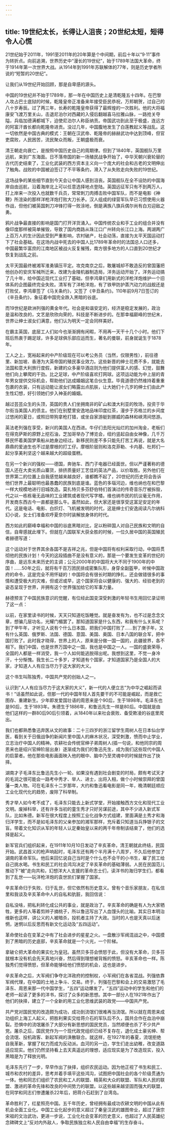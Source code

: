 ```yaml
---
---
---
```

title: 19世纪太长，长得让人沮丧；20世纪太短，短得令人心慌
---

21世纪始于2011年，1991至2011年的20年算是个中间期，前后十年以“9·11”事件为转折点。向前追溯，世界历史中“漫长的19世纪”，始于1789年法国大革命，终于1914年第一次世界大战。从1914年到1991年苏联解体的77年，则是历史学者所说的“短暂的20世纪”。

让我们从19世纪开始回顾，那是自卑感的源头。

中国的19世纪并不始于1789年，那一年在中国历史上是清乾隆五十四年。在巴黎人攻占巴士底狱的时候，乾隆皇帝正准备来年接受臣民恭祝，万邦朝贺，过自己的八十岁寿辰。过了两三年，长寿的乾隆皇帝获得了最辉煌的一次胜利。他的大将福康安飞渡万里关山，击退尼泊尔对西藏的入侵后翻越喜马拉雅山脉，一路抢关夺隘，兵临加德满都城下，迫使尼泊尔人称臣纳贡。帝国武功到此至于极盛，连远方的阿富汗酋长都向乾隆帝进贡。没过几年，中国腹地发生了白莲教起义等战乱。这一切依然是中国古典的模式：王朝在汉武帝、乾隆帝的赫赫武功中达到顶峰，但官吏腐败，人民困苦，流民聚众而叛，王朝盛极而衰。

清王朝走向衰亡，是按照中国历史自己的周期律。但到了1840年，英国舰队万里远航，来到广东海面。日不落帝国的新一场殖民战争开始了，中华天朝兴衰轮替的古代历史结束了，工业化武装的西方资本主义向一个庞大的社会和古老的文明伸出了触角。战败的中国被迫签订了不平等条约，滑入了从失败走向失败的19世纪。

这场战争的某些细节直到今天会让中国人感到沮丧。英国舰队在全不设防的中国海岸自由巡航，沿着海岸北上可以任意选择地点登陆。英国远征军只有不到两万人，打上岸来一次投入也就数千兵员，常常刺刀肉搏击败中国军队，而不是电影《神鞭》所渲染的那样洋枪洋炮打败大刀长矛。汉人组成的绿营军队早已习惯使用火器作战，但他们被英国刺刀冲锋打得一败涂地，倒是满族八旗兵偶尔尚有白刃迎敌之勇。

鸦片战争最直接的影响是国门打开洋货涌入。中国传统农业和手工业的组合并没有像印度那样被简单摧毁，导致了国内商路从珠江口广州转向长江口上海。两湖两广上百万人的生计因此受到严重影响，农村破产，社会动荡，直接为太平天国运动打下了社会基础。在这场内战中死去的中国人比1789年革命时的法国总人口还多，中国最繁华富庶的江南地区被战火反复摧残，南方很多地方的人口直到20世纪才恢复到战乱之前。

太平天国最终被湘军淮勇镇压平定。攻克南京之后，敢屠城却不敢造反的曾国藩把他创办的安庆军械所迁来，改建为金陵机器制造局，洋务运动开始了。洋务运动搞了几十年，给中国近现代工业打了基础，但李鸿章们用新式的洋枪洋炮维护一个旧体系的企图最终完全失败。清军有了洋枪洋炮，有了铁甲防护蒸汽动力的战舰还是打败仗，李鸿章签了《马关条约》，又签了《辛丑条约》。110年前9月7日签订的《辛丑条约》，象征着中国完全跌入黑暗的谷底。

而19世纪是欧洲列强的黄金年代。社会是和谐安定的，经济是稳定发展的，政治是温和改良的，文艺是欣欣向荣的，科技是不断进步的。在那幸福巅峰的世纪末，世界让绅士淑女们满意，他们认为明天一定会同样美好。

在霸主英国，底层工人们如今也渐渐拥有闲暇，不用再一天干十几个小时。他们下班后热衷于踢足球，许多足球俱乐部应运而生，著名的曼联，前身就诞生于1878年。

工人之上，宽裕起来的中产阶级现在可以考公务员（当然，仅限男性），前往德里、新加坡、香港为大英帝国的殖民事业效力。这些新晋的绅士花费不多，就能去法国和意大利旅行度假，新建的众多豪华酒店则为他们提供富人的感、幻觉，鼓舞他们向上攀爬的干劲。比之足球，中产阶级喜欢打网球。这项运动能为中上层的青年男女提供交际机会，帮助他们达成婚姻这笔合伙生意。毕竟道德仍然维持着重重包裹的衣装，只有运动能让淑女们略露出点肌肤，让大她们十几岁的绅士们由此产生性幻想，好引领她们步入神圣的婚姻。

越过芸芸众生的头顶，英国的贵人们坐拥南非的矿山和澳大利亚的牧场，投资于华尔街当美国人的债主。他们在别墅里安逸地品味印度红茶，漫步于苏格兰的乡间度过悠闲的夏日，或照旧带狗拿枪打猎，或坐自家游艇到挪威的森林和峡湾间悠游。

英法老列强在享受，新兴的美国人在西进。牛仔们去阳光灿烂的加州淘金，老板们在得克萨斯的原野上挖石油，芝加哥举办了博览会，纽约竖起自由女神像，几千万移民怀着美国梦乘船从她身边经过。新移民则差不多只能先打苦工再说，就是大名鼎鼎的爱迪生也不过是摩根的打工仔。摩根阶层则和洛克菲勒、卡内基、杜邦们一起分享美利坚这个越来越大的超级蛋糕。

在另一个新兴的强权——德国，奔驰车、西门子电器已经面世。但以严谨著称的德国人还在大卖劣质山寨货，排挤质量好工艺佳的英法产品，以价取胜。另外他们在世界第二的位置上自我感觉越来越良好，谁都瞧不起了，20世纪的历史将会告诉他们世界上最聪明也最愚蠢的民族到底是谁。蓝色的多瑙河边，维也纳也在和巴黎一样大规模地进行旧城改造。莫扎特贝多芬舒伯特们首演过的传奇音乐厅被拆毁，代之以一栋栋毫无品味的工业建筑或者现代写字楼。维也纳市民的抗议毫无作用，开发商东西古今一直都是那么牛。虽然如此，但大家还是很享受这富足安定的年代。这是电话、电影、白炽灯、飞机被发明的时代，这是绅士们安逸阅读凡尔纳科幻小说，女士们准备欢呼夏奈尔时装解放身体的时代。

西方如此的巅峰幸福和中国的谷底黑暗对比，足以粉碎国人对自己民族和文明的自信，自卑感就此埋下。但就在八国联军大获全胜的时候，一位久居中国的英国殖民者赫德写道：

这个运动对于世界其余各国不是吉祥之兆，但是中国将有权利采取行动，中国将贯彻他的民族计划！今天的这段插曲不是没有意义的，那是一个要发生变革的世纪的序曲，是远东未来历史的主调；公元2000年的中国将大大不同于1900年的中国！……50年之后，就将有千百万团民排成密集队形，身穿全副盔甲，听候中国政府的命令，这是完全不用怀疑的！中国将会有很长时期的挣扎，还会做错很多的事情和遭受极大的灾难，但或迟或早，这个国家将会以健康的、强大的、经验老到的姿态呈现于世界，并拥有这个世界强加给它的军事力量。

赫德预言了中国民族意识的觉醒，有位经此国变深受刺激的年轻书生用回忆录证明了这一点：

以前，在家里读书的时候，天天只知道吃饭睡觉。就是奋发有为，也不过是念念文章，想骗几层功名，光耀门楣罢了。那知道国家是什么东西，和我有什么关系呢？到了甲午年，才听见人说有个什么日本国，把我们中国打败了……到了庚子年，又有什么英国、俄罗斯、法国、德国、意国、美国、奥国、日本八国的联合军，把中国打败了。此时我才晓得，世界上的人，原来是分做一国一国的，此疆彼界，各不相下。我们中国，也是世界万国中之一国，我也是中国之一人。一国的盛衰荣辱，全国的人都是一样消受，我一个人如何能逃脱得出呢。我想到这里，不觉一身冷汗，十分惭愧。我生长二十多岁，才知道有个国家，才知道国家乃是全国人的大家，才知道人人有应当尽力于这大家的大义。

这个书生叫陈独秀，中国共产党的创始人之一。

认识到“人人有应当尽力于这大家的大义”，新一代的人便立志“为中华之崛起而读书！”话虽然如此说，但那一代的中国年轻人首先要干的不可能是崛起，而是救亡图存、重建新生。少年即发爱国壮语的周恩来是个90后，生于1898年。毛泽东也是90后，生于1893年。朱德生于1886年，和鲁迅先生一样是80后。中国就是由他们这样的一群80后90后引领着，从1840年以来社会衰败、备受欺凌的谷底里爬出。

我们也都熟悉鲁迅弃医从文的故事：二十三四岁的浙江留学生周树人在日本仙台学医，看到关于日俄战争的新闻片里中国人的麻木状况，深受刺激，愤而中止学业，立志治疗中国人的精神。农耕社会传统官绅子弟周树人(插一句说，和他同宗的周恩来也是绍兴官绅阶层出身）逐渐成为我们的鲁迅先生，成为我们这些现代中国人的启蒙者。他在那些电影画面映入他的眼中、脑中乃至灵魂中的时候就作出了抉择。

湖南才子毛泽东比鲁迅先生小一轮。如果没有遇到社会剧变的时局，颇有考试天才的毛润之很可能会一路考中秀才、举人、进士，出将入相，做个小时候崇拜的曾国藩一类人物。可在毛泽东十二岁那年，大约和鲁迅看电影是同一年，晚清朝廷顺应工业化现代化的趋势，废除了科举制。

秀才举人如今考不成了，毛泽东只能去上新式学堂，开始接触西方文化和现代工业文明。废掉科举，还有许多当初的童生秀才只好另谋前途，其中不少进入新式军队，比如朱德。新军在很大程度上按照工业化战争方式组建，里面满是土秀才和海归洋学生，而不是如毛泽东的父亲参加的湘军那样，充斥着只知道当兵挣银子的文盲。带着文化知识从军的年轻人认定秦始皇以来的两千年帝制该结束了，他们的选择是起义。

新军官兵们组织起来，在1911年10月10日发动了辛亥革命，清王朝就此终结，民国开始。武昌首义的枪声响起时，毛泽东还有两个半月满十八周岁，不久后他参加了湖南的革命军队。他后来回忆说自己当时是个什么也不会干的小书生，雇了民工给自己挑水喝。书生和民工的社会鸿沟决定了辛亥革命的基础薄弱。人民在民国范儿推动下“被”走向共和，幻想洋大人支援的革命志士们，读洋书的海归学生们，都看到了乱世——玩洋枪洋炮的袁世凯们掌握了国家。

辛亥革命归于失败、归于乱世，但它依然有历史意义。曾有个音乐家朋友，在私信里和我谈及辛亥革命中人的自私和肮脏，我回信说：

自私没啥，把私利转化成公共的事业，就是政治了。辛亥革命的确是有人为大家牺牲，更多的人等着剪辫子摘桃子，所以鲁迅写出了人血馒头的比喻。其实日本明治维新也这样，讲公义的人被暗杀，投机者主持了大政。当时的人也是天真以后迷惘，迷惘以后反思而有新文化运动及“五四运动”。

革命使社会在变革之中有了社会进步的星星之火。一盘散沙军阀混战之中，中国摸到了黑暗的历史底部，辛亥革命就是一个火光，一个阶梯。

拿破仑把大革命的果实化为皇冠。虽然贝多芬会愤怒于此，但没有大革命，贝多芬就根本没有机会先天真地兴奋，然后得到理想被背叛的愤怒。辛亥革命也一样。陈独秀们觉得愤怒，但革命能够给他们愤怒的机会，这也是进步。

辛亥革命之后，大军阀们争夺北洋政府的控制权，小军阀们在各省混战。列强依靠军阀代理，在中国的土地上争斗、交易。终于，列强在巴黎和会上的交易激怒了毛泽东、周恩来那一代中国学生，“五四”运动爆发了。“五四”运动中的学生和他们的老师一起读了更多的洋书，探讨了众多的新思想。其中一部分人在1921年作出了他们的抉择，建立了一个全新的用工业化思维武装的政党——中国共产党。

共产党对国民党的改造颇为成功，成功到流氓们很难再当流氓。所以就在周恩来成功组织上海工人起义，把胜利果实交给蒋介石的军队后不久，国共合作在血泊中崩裂。恐惧中的流氓屠杀了大部分有新思想的国民党员，当然顺便也杀了不少共产党。屠杀之后，国民党作为一个现代政党组织已经不复存在，退化成土豪劣绅、帮会流氓、投机政客、新起军阀的涣散联合。就这样，在1927年的春夏，流氓拒绝自我革新，掌握了权力而成为反动派。血河的另一边，学生们走出幼稚，改变道路适应现实。他们仍然坚持看上去天真遥远的理想，适应现实是为了改造现实，投入黑暗是为了释放光明。

毛泽东先行了一步，早早作出了抉择，组织农民运动。因为他正视了书生和民工、城市和农村的差异，思考并着手填平这些鸿沟，试图把中国社会的各个阶级贯通为一体。他和同志们组织了农民和工人的联盟、精英和大众的联盟、军队和人民的联盟、激进的革命先锋和改良的中间势力的联盟。以这些越来越坚固而强大的联盟，在同学和同志们惨遭屠杀22年后，把蒋介石赶到了台湾岛。

革命胜利了，红星照亮中国。五千年历史，曾经拥有最成功农耕文明的中国从此有机会全面工业化。中国工业化起步的意义超过了秦皇汉武的雄图帝业，超过了唐宗宋祖的文治武功，更进一步说，工业化社会变革的历史意义，也超过了人民英雄纪念碑碑文上“反对内外敌人，争取民族独立和人民自由幸福”的生存奋斗。